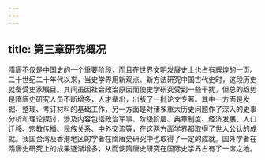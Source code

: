 ```yaml
---
---
---
```

title: 第三章研究概况
---



隋唐不仅是中国史的一个重要阶段，而且在世界文明发展史上也占有辉煌的一页。二十世纪二十年代以来，当史学界用新观点、新方法研究中国古代史时，这段历史就备受史家瞩目。其间虽因社会政治原因而使史学研究受到一些干扰，但总的趋势是隋唐史研究人员不断增多，人才辈出，出版了一批论文专著。其中一方面是发掘、整理、考订材料的基础工作，另一方面是对诸多重大历史问题作了深入的史事分析和理论探讨，涉及内容包括政治军事、阶级阶层、典章制度、经济发展、人口迁移、宗教传播、民族关系、中外交流等，在这两方面学界都取得了世人公认的成就。我国台湾及香港地区的学者在隋唐史研究中也取得了一定的成就。国外学者在隋唐史研究上的成果逐渐增多，从而使隋唐史研究在国际史学界占有了一席之地。
